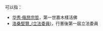 '''{{PAGENAME}}'''可以指：
* [[华秀·俄昂宗哲|华秀·俄昂宗哲]]，第一世嘉木樣活佛
* [[洛桑堅贊_(立法委員)|洛桑堅贊_(立法委員)]]，行憲後第一屆立法委員

{{Disambiguation|Cat=四字人名译名消歧义}}